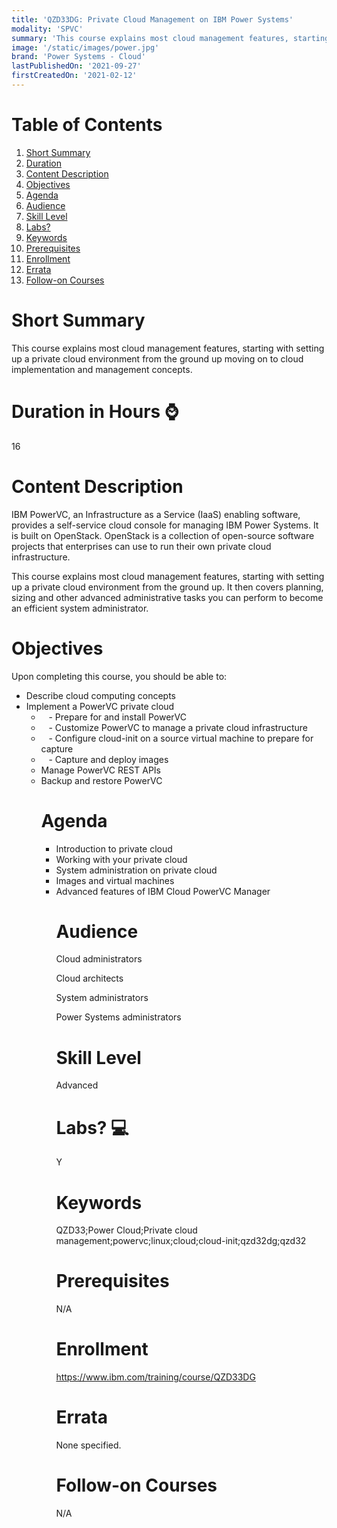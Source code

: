 ```yaml
---
title: 'QZD33DG: Private Cloud Management on IBM Power Systems'
modality: 'SPVC'
summary: 'This course explains most cloud management features, starting with setting up a private cloud environment from the ground up moving on to cloud implementation and management concepts.'
image: '/static/images/power.jpg'
brand: 'Power Systems - Cloud'
lastPublishedOn: '2021-09-27'
firstCreatedOn: '2021-02-12'
---
```

# Table of Contents
1.  [Short Summary](#short-summary)
2.  [Duration](#duration-in-hours-)
3.  [Content Description](#content-description)
4.  [Objectives](#objectives)
5.  [Agenda](#agenda)
6.  [Audience](#audience)
7.  [Skill Level](#skill-level)
8.  [Labs?](#labs-)
9.  [Keywords](#keywords)
10. [Prerequisites](#prerequisites)
11. [Enrollment](#enrollment)
12. [Errata](#errata)
13. [Follow-on Courses](#follow-on-courses)

# Short Summary
This course explains most cloud management features, starting with setting up a private cloud environment from the ground up moving on to cloud implementation and management concepts.

# Duration in Hours ⌚
16

# Content Description
<p>IBM PowerVC, an Infrastructure as a Service (IaaS) enabling software, provides a self-service cloud console for managing IBM Power Systems. It is built on OpenStack. OpenStack is a collection of open-source software projects that enterprises can use to run their own private cloud infrastructure.</p><p>This course explains most cloud management features, starting with setting up a private cloud environment from the ground up. It then covers planning, sizing and other advanced administrative tasks you can perform to become an efficient system administrator.</p>

# Objectives
<p>Upon completing this course, you should be able to:</p><ul /><li />Describe cloud computing concepts<li />Implement a PowerVC private cloud<ul /><li />&nbsp; &nbsp;- Prepare for and install PowerVC<li />&nbsp; &nbsp;- Customize PowerVC to manage a private cloud infrastructure<li />&nbsp; &nbsp;- Configure cloud-init on a source virtual machine to prepare for capture&nbsp;<li />&nbsp; &nbsp;- Capture and deploy images<li />Manage PowerVC REST APIs<li />Backup and restore PowerVC&nbsp;

# Agenda
<ul /><li />Introduction to private cloud<li />Working with your private cloud<li />System administration on private cloud<li />Images and virtual machines<li />Advanced features of IBM Cloud PowerVC Manager

# Audience
<p>Cloud administrators</p><p>Cloud architects</p><p>System administrators</p><p>Power Systems administrators</p>

# Skill Level
Advanced            

# Labs? 💻
Y

# Keywords
QZD33;Power Cloud;Private cloud management;powervc;linux;cloud;cloud-init;qzd32dg;qzd32

# Prerequisites
N/A

# Enrollment
https://www.ibm.com/training/course/QZD33DG

# Errata
None specified.

# Follow-on Courses
N/A

